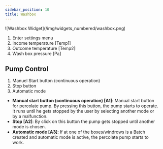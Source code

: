 ```yaml
---
sidebar_position: 10
title: Washbox
---
```


<div class="imgSized1">
  ![Washbox Widget](/img/widgets_numbered/washbox.png)
</div>

<div class="Z2">
  <ol class="">
    <li>Enter settings menu </li>
    <li>Income temperature [Temp1]</li>
    <li>Outcome temperature [Temp2]</li>
    <li>Wash box pressure [Pa]</li>
  </ol>
</div>

## Pump Control

<div class="A">
  <ol class="">
    <li>Manuel Start button (continuous operation)</li>
    <li>Stop button</li>
    <li>Automatic mode</li>
  </ol>
</div>

- **Manual start button (continuous operation) [A1]**: Manual start button for percolate pump. By pressing this button, the pump starts to operate. It runs until he gets stopped by the user by selecting another mode or by a malfunction. 
- **Stop [A2]**: By click on this button the pump gets stopped until another mode is chosen. 
- **Automatic mode [A3]**: If at one of the boxes/windrows is a Batch created and automatic mode is active, the percolate pump starts to work.
